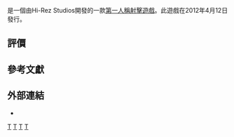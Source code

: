 {{expand|time=2014-06-19T08:43:33+00:00}}
{{NoteTA
| G1=Games
| 1=zh-cn:部落：上升; zh-tw:銀河生死鬥：追溯;
}}
{{Infobox VG
| title       = 銀河生死鬥：追溯
| image       = No free image-zh.png
| caption     =
| japanese    =
| english     = Tribes: Ascend
| original    = 
| genre       = [[第一人稱射擊遊戲|第一人稱射擊遊戲]]
| platform    = [[Microsoft_Windows|Microsoft Windows]]
| developer   = Hi-Rez Studios
| publisher   = {{vgrelease|WW|Hi-Rez Studios}}
| series      = 
| engine      = [[魔域幻境引擎3|魔域幻境引擎3]]
| modes       = [[多人遊戲|多人遊戲]]
| released    = {{vgrelease|WW|2012年4月12日}}
| onlinegame  = 
}}
{{Vgname|銀河生死鬥：追溯|en =Tribes: Ascend|cn=部落：上升|tw=銀河生死鬥：追溯}}是一個由Hi-Rez Studios開發的一款[[第一人稱射擊遊戲|第一人稱射擊遊戲]]。此遊戲在2012年4月12日發行。

== 評價 ==
{{Video game reviews
| align     = left
| rev1      = [[PC_Gamer|PC Gamer]]
| rev1Score = 88/100<ref name="pcgamerrev">{{cite web|url=http://www.pcgamer.com/review/tribes-ascend-review-2/|title=Tribes: Ascend review|first=Evan|last=Lahti|date=2012-04-12|accessdate=2014-04-14}}</ref>
| rev2      = [[EuroGamer|EuroGamer]]
| rev2Score = 10/10<ref name="eurogamerrev">{{cite web|url=http://www.eurogamer.net/articles/2012-04-16-tribes-ascend-review|title=Tribes Ascend Review|first=Rich|last=Stanton|date=2012-04-12|accessdate=2012-04-14}}</ref>
| rev3      = [[IGN|IGN]]
| rev3Score = 9/10<ref name="ignrev">{{cite web|url=http://pc.ign.com/articles/122/1223384p1.html|title=Tribes Ascend Review|first=Rich|last=Stanton|date=2012-04-19|accessdate=2012-04-19}}</ref>
| rev4      = [[GameSpot|GameSpot]]
| rev4Score = 8/10<ref name="gamespotrev">{{cite web|url=http://www.gamespot.com/tribes-ascend/reviews/tribes-ascend-review-6372435/|title=Tribes Ascend Review|first=Rich|last=Stanton|date=2012-04-19|accessdate=2012-04-19}}</ref>
| rev5      = [[Edge_Magazine|Edge Magazine]]
| rev5Score = 9/10<ref name="edgemagazinerev">{{cite web|url=http://www.edge-online.com/reviews/tribes-ascend-review/|title=Tribes Ascend Review|first=Rich|last=Stanton|date=2012-04-19|accessdate=2012-04-19}}</ref>
| GR        = 87.94% (17 reviews) <ref name="gr">{{cite web|url=http://www.gamerankings.com/pc/624324-tribes-ascend/index.html|title=Tribes: Ascend|accessdate=2012-06-19}}</ref>
| MC        = 87/100 (28 reviews) <ref name="mc">{{cite web|url=http://www.metacritic.com/game/pc/tribes-ascend|title=Tribes: Ascend|accessdate=2012-06-19}}</ref>
}}
{{clear}}

== 參考文獻 ==
{{reflist|30em}}

== 外部連結 ==
* {{en}}{{official website|http://www.hirezstudios.com/tribesascend/home}}

[[Category:Windows遊戲|T]]
[[Category:2012年電子遊戲|T]]
[[Category:第一人稱射擊遊戲|T]]
[[Category:虚幻引擎游戏|T]]